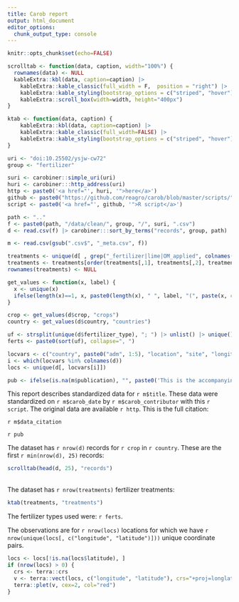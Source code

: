 ```yaml
---
title: Carob report
output: html_document
editor_options: 
  chunk_output_type: console
---
```


```r
knitr::opts_chunk$set(echo=FALSE)

scrolltab <- function(data, caption, width="100%") {
  rownames(data) <- NULL
  kableExtra::kbl(data, caption=caption) |>
    kableExtra::kable_classic(full_width = F,  position = "right") |>
    kableExtra::kable_styling(bootstrap_options = c("striped", "hover"))  |> 
    kableExtra::scroll_box(width=width, height="400px")
}

ktab <- function(data, caption) {
    kableExtra::kbl(data, caption=caption) |>
    kableExtra::kable_classic(full_width=FALSE) |> 
    kableExtra::kable_styling(bootstrap_options = c("striped", "hover"))
}

uri <- "doi:10.25502/ysjw-cw72"
group <- "fertilizer"

suri <- carobiner::simple_uri(uri)
huri <- carobiner:::http_address(uri)
http <- paste0('<a href="', huri, '">here</a>')
github <- paste0("https://github.com/reagro/carob/blob/master/scripts/", group, suri, ".R")
script <- paste0('<a href="', github, '">R script</a>')

path <- ".."
f <- paste0(path, "/data/clean/", group, "/", suri, ".csv")
d <- read.csv(f) |> carobiner:::sort_by_terms("records", group, path)

m <- read.csv(gsub(".csv$", "_meta.csv", f))

treatments <- unique(d[ , grep("_fertilizer|lime|OM_applied", colnames(d))])
treatments <- treatments[order(treatments[,1], treatments[,2], treatments[,3]), ]
rownames(treatments) <- NULL

get_values <- function(x, label) {
  x <- unique(x)
  ifelse(length(x)==1, x, paste0(length(x), " ", label, "(", paste(x, collapse=", "), ")"))
}

crop <- get_values(d$crop, "crops")
country <- get_values(d$country, "countries")

uf <- strsplit(unique(d$fertilizer_type), "; ") |> unlist() |> unique()
ferts <- paste0(sort(uf), collapse=", ")

locvars <- c("country", paste0("adm", 1:5), "location", "site", "longitude", "latitude")
i <- which(locvars %in% colnames(d))
locs <- unique(d[, locvars[i]])

pub <- ifelse(is.na(m$publication), "", paste0('This is the accompanying <a href="', carobiner:::http_address(m$publication), "'>paper</a>"))
```


This report describes standardized data for `r m$title`. These data were standardized on `r m$carob_date` by `r m$carob_contributor` with this `r script`. The original data are available `r http`. This is the full citation: 

`r m$data_citation`

`r pub`

The dataset has `r nrow(d)` records for `r crop` in `r country`. These are the first `r min(nrow(d), 25)` records: 

```r
scrolltab(head(d, 25), "records")
```

</br>
The dataset has `r nrow(treatments)` fertilizer treatments: 

```r
ktab(treatments, "treatments")
```

The fertilizer types used were: `r ferts`.

The observations are for `r nrow(locs)` locations for which we have `r nrow(unique(locs[, c("longitude", "latitude")]))` unique coordinate pairs.

```r
locs <- locs[!is.na(locs$latitude), ]
if (nrow(locs) > 0) {
  crs <- terra::crs
  v <- terra::vect(locs, c("longitude", "latitude"), crs="+proj=longlat")
  terra::plet(v, cex=2, col="red")
}
```